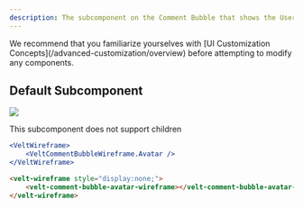 ```yaml
---
description: The subcomponent on the Comment Bubble that shows the User avatar
---
```


<Note>
We recommend that you familiarize yourselves with [UI Customization Concepts](/advanced-customization/overview) before attempting to modify any components.
</Note>


## Default Subcomponent

![](/images/customization/velt-comment-bubble-sub-2.png)

<Note>This subcomponent does not support children</Note>

<RequestExample>

```jsx React / Next.js
<VeltWireframe>
    <VeltCommentBubbleWireframe.Avatar />
</VeltWireframe>
```


```HTML HTML
<velt-wireframe style="display:none;">
    <velt-comment-bubble-avatar-wireframe></velt-comment-bubble-avatar-wireframe>
</velt-wireframe>
```


</RequestExample>